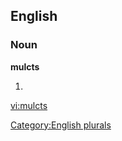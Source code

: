
==English==

===Noun===
'''mulcts'''

# {{plural of|[[mulct]]}}

[[Category:English plurals]]

[[vi:mulcts]]